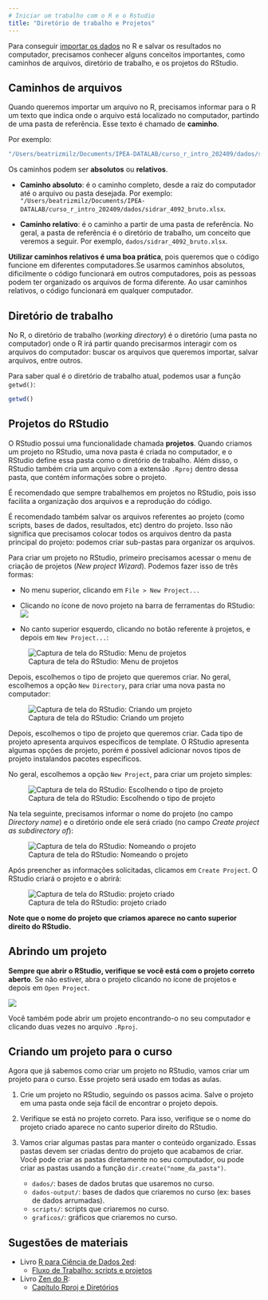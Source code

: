 ```yaml
---
# Iniciar um trabalho com o R e o Rstudio
title: "Diretório de trabalho e Projetos"
---
```


Para conseguir [importar os dados](03_importacao.qmd) no R e salvar os resultados no computador, precisamos conhecer alguns conceitos importantes, como caminhos de arquivos, diretório de trabalho, e os projetos do RStudio. 

## Caminhos de arquivos

Quando queremos importar um arquivo no R, precisamos informar para o R um texto que indica onde o arquivo está localizado no computador, partindo de uma pasta de referência. Esse texto é chamado de **caminho**.

Por exemplo:

```r
"/Users/beatrizmilz/Documents/IPEA-DATALAB/curso_r_intro_202409/dados/sidrar_4092_bruto.xlsx"
```

Os caminhos podem ser **absolutos** ou **relativos**. 

- **Caminho absoluto**: é o caminho completo, desde a raiz do computador até o arquivo ou pasta desejada. Por exemplo:  `"/Users/beatrizmilz/Documents/IPEA-DATALAB/curso_r_intro_202409/dados/sidrar_4092_bruto.xlsx`.

- **Caminho relativo**: é o caminho a partir de uma pasta de referência. No geral, a pasta de referência é o diretório de trabalho, um conceito que veremos a seguir. Por exemplo, `dados/sidrar_4092_bruto.xlsx`.


**Utilizar caminhos relativos é uma boa prática**, pois queremos que o código funcione em diferentes computadores.Se usarmos caminhos absolutos, dificilmente o código funcionará em outros computadores, pois as pessoas podem ter organizado os arquivos de forma diferente. Ao usar caminhos relativos, o código funcionará em qualquer computador.

## Diretório de trabalho

No R, o diretório de trabalho (*working directory*) é o diretório (uma pasta no computador) onde o R irá partir quando precisarmos interagir com os arquivos do computador: buscar os arquivos que queremos importar, salvar arquivos, entre outros.

Para saber qual é o diretório de trabalho atual, podemos usar a função `getwd()`:

```r
getwd()
```

## Projetos do RStudio

O RStudio possui uma funcionalidade chamada **projetos**. Quando criamos um projeto no RStudio, uma nova pasta é criada no computador, e o RStudio define essa pasta como o diretório de trabalho. Além disso, o RStudio também cria um arquivo com a extensão `.Rproj` dentro dessa pasta, que contém informações sobre o projeto.


É recomendado que sempre trabalhemos em projetos no RStudio, pois isso facilita a organização dos arquivos e a reprodução do código. 

É recomendado também salvar os arquivos referentes ao projeto (como scripts, bases de dados, resultados, etc) dentro do projeto. Isso não significa que precisamos colocar todos os arquivos dentro da pasta principal do projeto: podemos criar sub-pastas para organizar os arquivos.


Para criar um projeto no RStudio, primeiro precisamos acessar o menu de criação de projetos (*New project Wizard*). Podemos fazer isso de três formas:

- No menu superior, clicando em `File > New Project...`

- Clicando no ícone de novo projeto na barra de ferramentas do RStudio: ![](images/01_icone_novo_proj.png)

- No canto superior esquerdo, clicando no botão referente à projetos, e depois em `New Project...`: 

![Captura de tela do RStudio: Menu de projetos](images/01_botao_projetos.png){fig-align="center"}

Depois, escolhemos o tipo de projeto que queremos criar. No geral, escolhemos a opção `New Directory`, para criar uma nova pasta no computador:

![Captura de tela do RStudio: Criando um projeto](images/01_new_project.png){fig-align="center"}

Depois, escolhemos o tipo de projeto que queremos criar. Cada tipo de projeto apresenta arquivos específicos de template. O RStudio apresenta algumas opções de projeto, porém é possível adicionar novos tipos de projeto instalandos pacotes específicos. 

No geral, escolhemos a opção `New Project`, para criar um projeto simples:

![Captura de tela do RStudio: Escolhendo o tipo de projeto](images/01_new_project_type.png){fig-align="center"}

Na tela seguinte, precisamos informar o nome do projeto (no campo *Directory name*) e o diretório onde ele será criado (no campo *Create project as subdirectory of*):

![Captura de tela do RStudio: Nomeando o projeto](images/01_new_project_name_dir.png){fig-align="center"}

Após preencher as informações solicitadas, clicamos em `Create Project`. O RStudio criará o projeto e o abrirá:

![Captura de tela do RStudio: projeto criado](images/01_projeto_criado.png){fig-align="center"}

::: callout-tip
**Note que o nome do projeto que criamos aparece no canto superior direito do RStudio.** 
:::

## Abrindo um projeto

**Sempre que abrir o RStudio, verifique se você está com o projeto correto aberto**. Se não estiver, abra o projeto clicando no ícone de projetos e depois em `Open Project`.


![](images/01_abrir_projeto.png){fig-align="center}


Você também pode abrir um projeto encontrando-o no seu computador e clicando duas vezes no arquivo `.Rproj`.


## Criando um projeto para o curso

Agora que já sabemos como criar um projeto no RStudio, vamos criar um projeto para o curso. Esse projeto será usado em todas as aulas.

1. Crie um projeto no RStudio, seguindo os passos acima. Salve o projeto em uma pasta onde seja fácil de encontrar o projeto depois.

2. Verifique se está no projeto correto. Para isso, verifique se o nome do projeto criado aparece no canto superior direito do RStudio.

3. Vamos criar algumas pastas para manter o conteúdo organizado. Essas pastas devem ser criadas dentro do projeto que acabamos de criar. Você pode criar as pastas diretamente no seu computador, ou pode criar as pastas usando a função `dir.create("nome_da_pasta")`.
    - `dados/`: bases de dados brutas que usaremos no curso.
    - `dados-output/`: bases de dados que criaremos no curso (ex: bases de dados arrumadas).
    - `scripts/`: scripts que criaremos no curso.
    - `graficos/`: gráficos que criaremos no curso.



## Sugestões de materiais

- Livro [R para Ciência de Dados 2ed](https://cienciadedatos.github.io/pt-r4ds/):
  - [Fluxo de Trabalho: scripts e projetos](https://cienciadedatos.github.io/pt-r4ds/workflow-scripts.html)
  
- Livro [Zen do R](https://curso-r.github.io/zen-do-r/index.html):
  - [Capítulo Rproj e Diretórios](https://curso-r.github.io/zen-do-r/rproj-dir.html)

